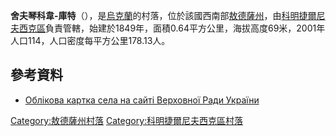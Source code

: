 {{coord|46|52|27|N|30|54|27|E|scale:30000|display=title}}

'''舍夫琴科韋-庫特'''（{{lang-uk|Шевченкове-Кут}}），是[[烏克蘭|烏克蘭]]的村落，位於該國西南部[[敖德薩州|敖德薩州]]，由[[科明捷爾尼夫西克區|科明捷爾尼夫西克區]]負責管轄，始建於1849年，面積0.64平方公里，海拔高度69米，2001年人口114，人口密度每平方公里178.13人。

==參考資料==
* [https://web.archive.org/web/20131211220355/http://w1.c1.rada.gov.ua/pls/z7502/A005?rf7571=24272 Облікова картка села на сайті Верховної Ради України]

{{DEFAULTSORT:Шевченкове-Кут}}
[[Category:敖德薩州村落|Category:敖德薩州村落]]
[[Category:科明捷爾尼夫西克區村落|Category:科明捷爾尼夫西克區村落]]


{{Odessa-geo-stub}}